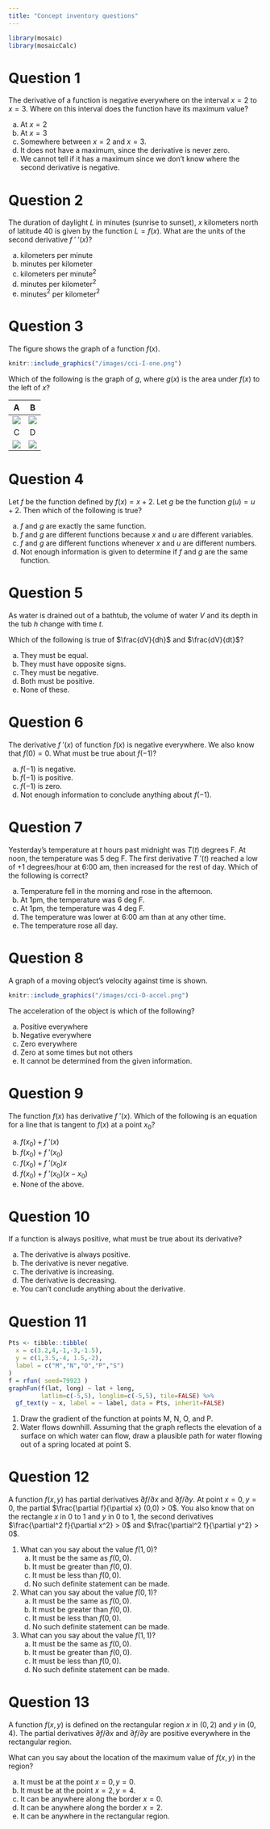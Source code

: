 ```yaml
---
title: "Concept inventory questions"
---
```


```r
library(mosaic)
library(mosaicCalc)
```

# Question 1

The derivative of a function is negative everywhere on the interval $x=2$ to $x=3$.  Where on this interval does the function have its maximum value?

a. At $x=2$
#. At $x=3$
#. Somewhere between $x=2$ and $x=3$.
#. It does not have a maximum, since the derivative is never zero.
#. We cannot tell if it has a maximum since we don't know where the second derivative is negative.


# Question 2


The duration of daylight $L$ in minutes (sunrise to sunset), $x$ kilometers north of latitude 40 is given by the function $L = f(x)$.  What are the units of the second derivative $f\ '\ '(x)$?

a. kilometers per minute
#. minutes per kilometer
#. kilometers per minute$^2$
#. minutes per kilometer$^2$
#. minutes$^2$ per kilometer$^2$


# Question 3

The figure shows the graph of a function $f(x)$.  

```r
knitr::include_graphics("/images/cci-I-one.png")
```



Which of the following is the graph of $g$, where $g(x)$ is the area under $f(x)$ to the left of $x$?

  A | B 
:----:|:-----:
![](/images/cci-I-A.png) | ![](/images/cci-I-B.png) 
 C | D
![](/images/cci-I-C.png) | ![](/images/cci-I-D.png) 




# Question 4

<!-- Author: Calculus Concept Inventory, Form 5 - August, 2006 -->

Let $f$ be the function defined by $f(x) = x + 2$.  Let $g$ be the function $g(u) = u + 2$.  Then which of the following is true?

a. $f$ and $g$ are exactly the same function.
#. $f$ and $g$ are different functions because $x$ and $u$ are different variables.
#. $f$ and $g$ are different functions whenever $x$ and $u$ are different numbers.
#. Not enough information is given to determine if $f$ and $g$ are the same function.

# Question 5

<!-- Author: Calculus Concept Inventory, Form 5 - August, 2006 -->
As water is drained out of a bathtub, the volume of water $V$ and its depth in the tub $h$ change with time $t$.

Which of the following is true of $\frac{dV}{dh}$ and $\frac{dV}{dt}$?

a. They must be equal.
#. They must have opposite signs.
#. They must be negative.
#. Both must be positive.
#. None of these.


# Question 6

<!-- Author: Calculus Concept Inventory, Form 5 - August, 2006 -->

The derivative $f\ '(x)$ of function $f(x)$ is negative everywhere.  We also know that $f(0) = 0$.  What must be true about $f(-1)$?

a. $f(-1)$ is negative.
#. $f(-1)$ is positive.
#. $f(-1)$ is zero.
#. Not enough information to conclude anything about $f(-1)$.


# Question 7

<!-- Author: Calculus Concept Inventory, Form 5 - August, 2006 --> 

Yesterday's temperature at $t$ hours past midnight was $T(t)$ degrees F.  At noon, the temperature was $5$ deg F.  The first derivative $T\ '(t)$ reached a low of $+1$ degrees/hour at 6:00 am, then increased for the rest of day.  Which of the following is correct?

a. Temperature fell in the morning and rose in the afternoon.
#. At 1pm, the temperature was $6$ deg F.
#. At 1pm, the temperature was $4$ deg F.
#. The temperature was lower at 6:00 am than at any other time.
#. The temperature rose all day.


# Question 8

A graph of a moving object's velocity against time is shown.

```r
knitr::include_graphics("/images/cci-D-accel.png")
```

The acceleration of the object is which of the following?

a. Positive everywhere
#. Negative everywhere
#. Zero everywhere
#. Zero at some times but not others
#. It cannot be determined from the given information. 

# Question 9

The function $f(x)$ has derivative $f\ '(x)$.  Which of the following is an equation for a line that is tangent to $f(x)$ at a point $x_0$?

a. $f(x_0) + f\ '(x)$
#.  $f(x_0) + f\ '(x_0)$
#.  $f(x_0) + f\ '(x_0) x$
#.  $f(x_0) + f\ '(x_0) (x-x_0)$
#. None of the above.

# Question 10

<!-- Author: Calculus Concept Inventory, Form 5 - August, 2006 -->

If a function is always positive, what must be true about its derivative?

a. The derivative is always positive.
#. The derivative is never negative.
#. The derivative is increasing.
#. The derivative is decreasing.
#. You can't conclude anything about the derivative. 

# Question 11

```r
Pts <- tibble::tibble(
  x = c(3.2,4,-1,-3,-1.5),
  y = c(1,3.5,-4, 1.5,-2),
  label = c("M","N","O","P","S")
)
f = rfun( seed=79923 )
graphFun(f(lat, long) ~ lat + long, 
         latlim=c(-5,5), longlim=c(-5,5), tile=FALSE) %>%
  gf_text(y ~ x, label = ~ label, data = Pts, inherit=FALSE)
```
 
1. Draw the gradient of the function at points M, N, O, and P.
2. Water flows downhill.  Assuming that the graph reflects the elevation of a surface on which water can flow, draw a plausible path for water flowing out of a spring located at point S.


# Question 12

A function $f(x,y)$ has partial derivatives $\partial f/\partial x$ and $\partial f / \partial y$.  At point $x=0, y=0$, the partial $\frac{\partial f}{\partial x} (0,0) > 0$.  You also know that on the rectangle $x$ in $0$ to $1$ and $y$ in $0$ to $1$, the second derivatives $\frac{\partial^2 f}{\partial x^2} > 0$
and $\frac{\partial^2 f}{\partial y^2} > 0$.


1. What can you say about the value $f(1,0)$?
    a. It must be the same as $f(0,0)$.
    #. It must be greater than $f(0,0)$.
    #. It must be less than $f(0,0)$.
    #. No such definite statement can be made.

2. What can you say about the value $f(0,1)$?
    a. It must be the same as $f(0,0)$.
    #. It must be greater than $f(0,0)$.
    #. It must be less than $f(0,0)$.
    #. No such definite statement can be made.

3. What can you say about the value $f(1,1)$?
    a. It must be the same as $f(0,0)$.
    #. It must be greater than $f(0,0)$.
    #. It must be less than $f(0,0)$.
    #. No such definite statement can be made.

# Question 13

A function $f(x,y)$ is defined on the rectangular region $x$ in $(0,2)$ and $y$ in $(0,4)$.  The partial derivatives $\partial f / \partial x$  and $\partial f / \partial y$ are positive everywhere in the rectangular region.

What can you say about the location of the maximum value of $f(x,y)$ in the region?

a. It must be at the point $x =0, y=0$.
#. It must be at the point $x= 2, y=4$.
#. It can be anywhere along the border $x=0$.
#. It can be anywhere along the border $x=2$.
#. It can be anywhere in the rectangular region.
